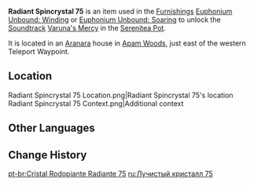 {{Item Infobox
|id           = 141075
|image        = Item Radiant Spincrystal.png
|type         = Adventure Items
|group        = Radiant Spincrystals
|group2       = Sumeru Spincrystals
|quality      = 4
|invCategory  = Precious Items
|description  = This wondrous crystal contains a certain rhythm, like something beautiful woven from delicate silk. These items can be found throughout the mainland or from merchants who collect curios. The tune held within this crystal can be revivified in your [[Serenitea Pot]] using either "[[Euphonium Unbound: Winding]]" or "[[Euphonium Unbound: Soaring]]." The tune contained within this [[Radiant Spincrystal]] is "[[Varuna's Mercy]]."
|source1      = [[Apam Woods]]
|track        = Varuna's Mercy
}}
'''Radiant Spincrystal 75''' is an item used in the [[Furnishings]] [[Euphonium Unbound: Winding]] or [[Euphonium Unbound: Soaring]] to unlock the [[Soundtrack]] [[Varuna's Mercy]] in the [[Serenitea Pot]].

It is located in an [[Aranara]] house in [[Apam Woods]], just east of the western Teleport Waypoint.

==Location==
<gallery>
Radiant Spincrystal 75 Location.png|Radiant Spincrystal 75's location
Radiant Spincrystal 75 Context.png|Additional context
</gallery>

==Other Languages==
{{Other Languages
|default_hidden = 1
|en      = Radiant Spincrystal 75
|zhs     = 旋曜玉帛·其七十五
|zhs_rm  = Xuán Yào Yùbó - Qí Qīshíwǔ
|zht     = 旋曜玉帛·其七十五
|zht_rm  = Xuán Yào Yùbó - Qí Qīshíwǔ
|ja      = 旋曜玉帛·75
|ja_rm   = Sen'you Gyokuhaku - Nanajuugo
|ko      = 빛나는 결정·75
|ko_rm   = Binnaneun Gyeoljeong - Chilssibo
|es      = Girocristal radiante (75)
|fr      = Gyrocristal radiant 75
|ru      = Лучистый кристалл 75
|th      = Radiant Spincrystal 75
|vi      = Ngọc Thạch Âm Vang 75
|de      = Strahlender Drehkristall LXXV
|id      = Radiant Spincrystal 75
|pt      = Cristal Rodopiante Radiante 75
|tr      = Parlak Burgu Kristal 75
|it      = Voltacristallo radioso 75
}}

==Change History==
{{Change History|3.0}}

[[pt-br:Cristal Rodopiante Radiante 75]]
[[ru:Лучистый кристалл 75]]